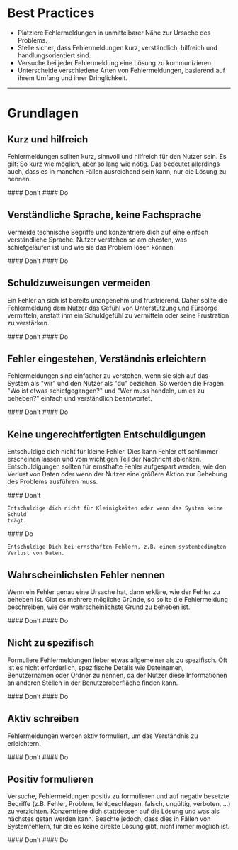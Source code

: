 # Best Practices

- Platziere Fehlermeldungen in unmittelbarer Nähe zur Ursache des Problems.
- Stelle sicher, dass Fehlermeldungen kurz, verständlich, hilfreich und
  handlungsorientiert sind.
- Versuche bei jeder Fehlermeldung eine Lösung zu kommunizieren.
- Unterscheide verschiedene Arten von Fehlermeldungen, basierend auf ihrem
  Umfang und ihrer Dringlichkeit.

---

# Grundlagen

## Kurz und hilfreich

Fehlermeldungen sollten kurz, sinnvoll und hilfreich für den Nutzer sein. Es
gilt: So kurz wie möglich, aber so lang wie nötig. Das bedeutet allerdings auch,
dass es in manchen Fällen ausreichend sein kann, nur die Lösung zu nennen.

<DoAndDont>
  <Dont
    exampleText="Wir unterstützen die Formatierung nicht. Bitte gib eine E-Mail-Adresse im Format
name@domain.de ein."
  >
    #### Don't
  </Dont>
  <Do exampleText="Bitte gib eine E-Mail-Adresse im Format name@domain.de ein.">
    #### Do
  </Do>
</DoAndDont>

## Verständliche Sprache, keine Fachsprache

Vermeide technische Begriffe und konzentriere dich auf eine einfach
verständliche Sprache. Nutzer verstehen so am ehesten, was schiefgelaufen ist
und wie sie das Problem lösen können.

<DoAndDont>
  <Dont exampleText="Fehlercode 503: Verbindung zum Server fehlgeschlagen.">
    #### Don't
  </Dont>
  <Do exampleText="Wir konnten keine Verbindung zum Server herstellen. Bitte versuche es erneut.">
    #### Do
  </Do>
</DoAndDont>

## Schuldzuweisungen vermeiden

Ein Fehler an sich ist bereits unangenehm und frustrierend. Daher sollte die
Fehlermeldung dem Nutzer das Gefühl von Unterstützung und Fürsorge vermitteln,
anstatt ihm ein Schuldgefühl zu vermitteln oder seine Frustration zu verstärken.

<DoAndDont>
  <Dont
    exampleText="Du hast ein ungültiges Bild hochgeladen. Überprüfe die Dateigröße und versuche
es erneut."
  >
    #### Don't
  </Dont>
  <Do
    exampleText="Wir konnten das Bild nicht hochladen. Bitte überprüfe die Dateigröße und
versuche es erneut."
  >
    #### Do
  </Do>
</DoAndDont>

## Fehler eingestehen, Verständnis erleichtern

Fehlermeldungen sind einfacher zu verstehen, wenn sie sich auf das System als
"wir" und den Nutzer als "du" beziehen. So werden die Fragen "Wo ist etwas
schiefgegangen?" und "Wer muss handeln, um es zu beheben?" einfach und
verständlich beantwortet.

<DoAndDont>
  <Dont exampleText="Fehler beim Zurücksetzen des Passworts. Bitte versuche es erneut.">
    #### Don't
  </Dont>
  <Do
    exampleText="Wir konnten dein Passwort nicht zurücksetzen. Bitte überprüfe die E-Mail-Adresse
und versuche es erneut."
  >
    #### Do
  </Do>
</DoAndDont>

## Keine ungerechtfertigten Entschuldigungen

Entschuldige dich nicht für kleine Fehler. Dies kann Fehler oft schlimmer
erscheinen lassen und vom wichtigen Teil der Nachricht ablenken.
Entschuldigungen sollten für ernsthafte Fehler aufgespart werden, wie den
Verlust von Daten oder wenn der Nutzer eine größere Aktion zur Behebung des
Problems ausführen muss.

<DoAndDont>
  <Dont exampleText="Es tut uns leid, wir unterstützen das Dateiformat nicht.">
    #### Don't

    Entschuldige dich nicht für Kleinigkeiten oder wenn das System keine Schuld
    trägt.

  </Dont>
  <Do exampleText="Wir konnten die Datei nicht hochladen. Bitte verwende eine Datei vom Typ XY.">
    #### Do

    Entschuldige Dich bei ernsthaften Fehlern, z.B. einem systembedingten Verlust von Daten.

  </Do>
</DoAndDont>

## Wahrscheinlichsten Fehler nennen

Wenn ein Fehler genau eine Ursache hat, dann erkläre, wie der Fehler zu beheben
ist. Gibt es mehrere mögliche Gründe, so sollte die Fehlermeldung beschreiben,
wie der wahrscheinlichste Grund zu beheben ist.

<DoAndDont>
  <Dont exampleText="Das eingegebene Passwort entspricht nicht den Mindestanforderungen. Stelle
sicher, dass es min. 8 Zeichen, einen Groß- und Kleinbuchstaben, eine Ziffer und
ein Sonderzeichen enthält.">
    #### Don't
  </Dont>
  <Do exampleText="Dein Passwort muss mindestens 8 Zeichen enthalten.">
    #### Do

  </Do>
</DoAndDont>

## Nicht zu spezifisch

Formuliere Fehlermeldungen lieber etwas allgemeiner als zu spezifisch. Oft ist
es nicht erforderlich, spezifische Details wie Dateinamen, Benutzernamen oder
Ordner zu nennen, da der Nutzer diese Informationen an anderen Stellen in der
Benutzeroberfläche finden kann.

<DoAndDont>
  <Dont exampleText="Wir konnten die Datei „example_file-20.4.24.xy“ nicht hochladen. Bitte verwende
eine Datei vom Typ XY.">
    #### Don't
  </Dont>
  <Do exampleText="Wir konnten die Datei nicht hochladen. Bitte verwende eine Datei vom Typ XY.">
    #### Do

  </Do>
</DoAndDont>

## Aktiv schreiben

Fehlermeldungen werden aktiv formuliert, um das Verständnis zu erleichtern.

<DoAndDont>
  <Dont exampleText="Es werden nur Dateien vom Typ XY unterstützt.">
    #### Don't
  </Dont>
  <Do exampleText="Wir unterstützen nur Dateien vom Typ XY.">
    #### Do

  </Do>
</DoAndDont>

## Positiv formulieren

Versuche, Fehlermeldungen positiv zu formulieren und auf negativ besetzte
Begriffe (z.B. Fehler, Problem, fehlgeschlagen, falsch, ungültig, verboten, ...)
zu verzichten. Konzentriere dich stattdessen auf die Lösung und was als nächstes
getan werden kann. Beachte jedoch, dass dies in Fällen von Systemfehlern, für
die es keine direkte Lösung gibt, nicht immer möglich ist.

<DoAndDont>
  <Dont exampleText="Durch ein Problem mit dem Server ist die Verbindung fehlgeschlagen.">
    #### Don't
  </Dont>
  <Do exampleText="Es tut uns leid, wir konnten keine Verbindung zum Server herstellen. Bitte
versuche es erneut.">
    #### Do

  </Do>
</DoAndDont>
